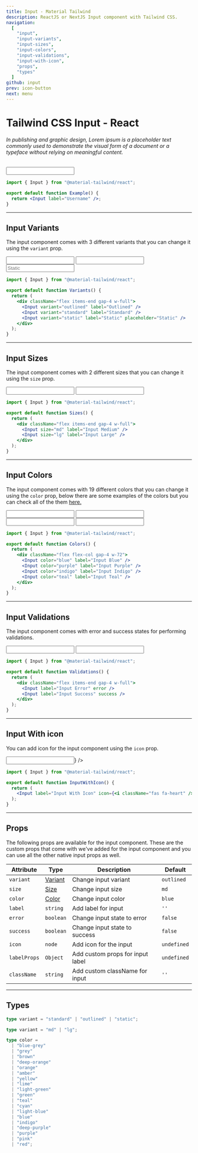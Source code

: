 ```yaml
---
title: Input - Material Tailwind
description: ReactJS or NextJS Input component with Tailwind CSS.
navigation:
  [
    "input",
    "input-variants",
    "input-sizes",
    "input-colors",
    "input-validations",
    "input-with-icon",
    "props",
    "types"
  ]
github: input
prev: icon-button
next: menu
---
```


# Tailwind CSS Input - React

###### In publishing and graphic design, Lorem ipsum is a placeholder text commonly used to demonstrate the visual form of a document or a typeface without relying on meaningful content.

<ComponentCard id="input">
  <div className="w-72">
    <Input label="Username" />
  </div>
</ComponentCard>

```jsx showLineNumbers {1, 4}
import { Input } from "@material-tailwind/react";

export default function Example() {
  return <Input label="Username" />;
}
```

---

## Input Variants

The input component comes with 3 different variants that you can change it using the <Code>variant</Code> prop.

<ComponentCard id="input-variants">
  <div className="flex items-end gap-4 w-full">
    <Input variant="outlined" label="Outlined" />
    <Input variant="standard" label="Standard" />
    <Input variant="static" label="Static" placeholder="Static" />
  </div>
</ComponentCard>

```jsx showLineNumbers {6-8}
import { Input } from "@material-tailwind/react";

export default function Variants() {
  return (
    <div className="flex items-end gap-4 w-full">
      <Input variant="outlined" label="Outlined" />
      <Input variant="standard" label="Standard" />
      <Input variant="static" label="Static" placeholder="Static" />
    </div>
  );
}
```

---

## Input Sizes

The input component comes with 2 different sizes that you can change it using the <Code>size</Code> prop.

<ComponentCard id="input-sizes">
  <div className="flex items-end gap-4 w-full">
    <Input size="md" label="Input Medium" />
    <Input size="lg" label="Input Large" />
  </div>
</ComponentCard>

```jsx showLineNumbers {6-7}
import { Input } from "@material-tailwind/react";

export default function Sizes() {
  return (
    <div className="flex items-end gap-4 w-full">
      <Input size="md" label="Input Medium" />
      <Input size="lg" label="Input Large" />
    </div>
  );
}
```

---

## Input Colors

The input component comes with 19 different colors that you can change it using the <Code>color</Code> prop, below there are some examples of the colors but you can check all of the them [here.](#props)

<ComponentCard id="input-colors">
  <div className="flex flex-col gap-4 w-72">
    <Input color="blue" label="Input Blue" />
    <Input color="purple" label="Input Purple" />
    <Input color="indigo" label="Input Indigo" />
    <Input color="teal" label="Input Teal" />
  </div>
</ComponentCard>

```jsx showLineNumbers {6-9}
import { Input } from "@material-tailwind/react";

export default function Colors() {
  return (
    <div className="flex flex-col gap-4 w-72">
      <Input color="blue" label="Input Blue" />
      <Input color="purple" label="Input Purple" />
      <Input color="indigo" label="Input Indigo" />
      <Input color="teal" label="Input Teal" />
    </div>
  );
}
```

---

## Input Validations

The input component comes with error and success states for performing validations.

<ComponentCard id="input-validations">
  <div className="flex items-end gap-4 w-full">
    <Input label="Input Error" error />
    <Input label="Input Success" success />
  </div>
</ComponentCard>

```jsx showLineNumbers {6-7}
import { Input } from "@material-tailwind/react";

export default function Validations() {
  return (
    <div className="flex items-end gap-4 w-full">
      <Input label="Input Error" error />
      <Input label="Input Success" success />
    </div>
  );
}
```

---

## Input With icon

You can add icon for the input component using the <Code>icon</Code> prop.

<ComponentCard id="input-with-icon">
  <div className="w-72">
    <Input label="Input With Icon" icon={<i className="fas fa-heart" />} />
  </div>
</ComponentCard>

```jsx showLineNumbers {1, 4}
import { Input } from "@material-tailwind/react";

export default function InputWithIcon() {
  return (
    <Input label="Input With Icon" icon={<i className="fas fa-heart" />} />
  );
}
```

---

## Props

<span id="props" className="scroll-mt-48" />
The following props are available for the input component. These are the custom props
that come with we've added for the input component and you can use all the other
native input props as well.

| Attribute    | Type                       | Description                      | Default                      |
| ------------ | -------------------------- | -------------------------------- | ---------------------------- |
| `variant`    | [Variant](#types)          | Change input variant             | <Code small>outlined</Code>  |
| `size`       | [Size](#types)             | Change input size                | <Code small>md</Code>        |
| `color`      | [Color](#types)            | Change input color               | <Code small>blue</Code>      |
| `label`      | <Code small>string</Code>  | Add label for input              | `''`                         |
| `error`      | <Code small>boolean</Code> | Change input state to error      | <Code small>false</Code>     |
| `success`    | <Code small>boolean</Code> | Change input state to success    | <Code small>false</Code>     |
| `icon`       | <Code small>node</Code>    | Add icon for the input           | <Code small>undefined</Code> |
| `labelProps` | <Code small>Object</Code>  | Add custom props for input label | <Code small>undefined</Code> |
| `className`  | <Code small>string</Code>  | Add custom className for input   | `''`                         |

---

## Types

<span id="types" className="scroll-mt-48" />

```ts
type variant = "standard" | "outlined" | "static";
```

```ts
type variant = "md" | "lg";
```

```ts
type color =
  | "blue-grey"
  | "grey"
  | "brown"
  | "deep-orange"
  | "orange"
  | "amber"
  | "yellow"
  | "lime"
  | "light-green"
  | "green"
  | "teal"
  | "cyan"
  | "light-blue"
  | "blue"
  | "indigo"
  | "deep-purple"
  | "purple"
  | "pink"
  | "red";
```
